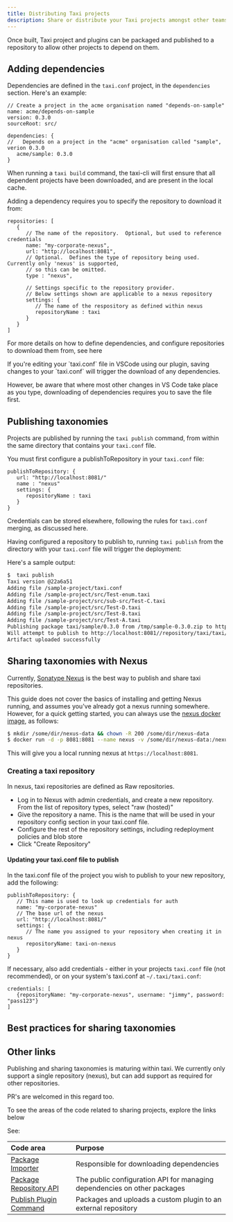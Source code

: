 ```yaml
---
title: Distributing Taxi projects
description: Share or distribute your Taxi projects amongst other teams or the community
---
```



Once built, Taxi project and plugins can be packaged and published to a repository to allow other projects to depend on them.

## Adding dependencies

Dependencies are defined in the `taxi.conf` project, in the `dependencies` section.
Here's an example:

```hocon
// Create a project in the acme organisation named "depends-on-sample"
name: acme/depends-on-sample
version: 0.3.0
sourceRoot: src/

dependencies: {
//   Depends on a project in the "acme" organisation called "sample", verion 0.3.0
   acme/sample: 0.3.0
}
```

When running a `taxi build` command, the taxi-cli will first ensure that all dependent projects have been downloaded, and
are present in the local cache.

Adding a dependency requires you to specify the repository to download it from:

```
repositories: [
   {
      // The name of the repository.  Optional, but used to reference credentials
      name: "my-corporate-nexus",
      url: "http://localhost:8081",
      // Optional.  Defines the type of repository being used.  Currently only 'nexus' is supported,
      // so this can be omitted.
      type : "nexus",

      // Settings specific to the repository provider.
      // Below settings shown are applicable to a nexus repository
      settings: {
         // The name of the respository as defined within nexus
         repositoryName : taxi
      }
   }
]
```

For more details on how to define dependencies, and configure repositories to download them from, see <Link to="/taxi-cli/taxi-conf-file">here</Link>

<Hint>
If you're editing your `taxi.conf` file in VSCode using our plugin, saving changes to your `taxi.conf` will trigger the download of any dependencies.

However, be aware that where most other changes in VS Code take place as you type, downloading of dependencies requires you to save the file first.
</Hint>


## Publishing taxonomies

Projects are published by running the `taxi publish` command, from within the same directory that contains your `taxi.conf` file.

You must first configure a publishToRepository in your `taxi.conf` file:

```hocon
publishToRepository: {
   url: "http://localhost:8081/"
   name : "nexus"
   settings: {
      repositoryName : taxi
   }
}
```

Credentials can be stored elsewhere, following the rules for `taxi.conf` merging, as discussed <Link to="/taxi-cli/taxi-conf-file/#credentials">here</Link>.

Having configured a repository to publish to, running `taxi publish` from the directory with your `taxi.conf` file will trigger the deployment:

Here's a sample output:

```bash
$  taxi publish
Taxi version @22a6a51
Adding file /sample-project/taxi.conf
Adding file /sample-project/src/Test-enum.taxi
Adding file /sample-project/src/sub-src/Test-C.taxi
Adding file /sample-project/src/Test-D.taxi
Adding file /sample-project/src/Test-B.taxi
Adding file /sample-project/src/Test-A.taxi
Publishing package taxi/sample/0.3.0 from /tmp/sample-0.3.0.zip to http://localhost:8081/
Will attempt to publish to http://localhost:8081//repository/taxi/taxi/sample/0.3.0/sample-0.3.0.zip using basic auth credentials supplied
Artifact uploaded successfully

```

## Sharing taxonomies with Nexus
Currently, [Sonatype Nexus](https://www.sonatype.com/nexus/repository-oss) is the best way to publish and share taxi repositories.

This guide does not cover the basics of installing and getting Nexus running, and assumes you've already got a nexus running somewhere.
However, for a quick getting started, you can always use the [nexus docker image](https://hub.docker.com/r/sonatype/nexus3), as follows:

```bash
$ mkdir /some/dir/nexus-data && chown -R 200 /some/dir/nexus-data
$ docker run -d -p 8081:8081 --name nexus -v /some/dir/nexus-data:/nexus-data sonatype/nexus3
```

This will give you a local running nexus at `https://localhost:8081`.

### Creating a taxi repository
In nexus, taxi repositories are defined as Raw repositories.

 * Log in to Nexus with admin credentials, and create a new repository.  From the list of repository types, select "raw (hosted)"
 * Give the repository a name.  This is the name that will be used in your repository config section in your taxi.conf file.
 * Configure the rest of the repository settings, including redeployment policies and blob store
 * Click "Create Repository"

#### Updating your taxi.conf file to publish
In the taxi.conf file of the project you wish to publish to your new repository, add the following:

```hocon
publishToRepository: {
   // This name is used to look up credentials for auth
   name: "my-corporate-nexus"
   // The base url of the nexus
   url: "http://localhost:8081/"
   settings: {
      // The name you assigned to your repository when creating it in nexus
      repositoryName: taxi-on-nexus
   }
}
```

If necessary, also add credentials - either in your projects `taxi.conf` file (not recommended), or on your system's
taxi.conf at `~/.taxi/taxi.conf`:

```
credentials: [
   {repositoryName: "my-corporate-nexus", username: "jimmy", password: "pass123"}
]
```

## Best practices for sharing taxonomies




## Other links
Publishing and sharing taxonomies is maturing within taxi.  We currently only support a single repository (nexus), but can add support
as required for other repositories.

PR's are welcomed in this regard too.

To see the areas of the code related to sharing projects, explore the links below

See:

| Code area | Purpose |
| :--- | :--- |
| [Package Importer](https://gitlab.com/taxi-lang/taxi-lang/-/tree/develop/package-importer) | Responsible for downloading dependencies |
| [Package Repository API](https://gitlab.com/taxi-lang/taxi-lang/-/tree/develop/package-repository-api) | The public configuration API for managing dependencies on other packages |
| [Publish Plugin Command](https://gitlab.com/taxi-lang/taxi-lang/-/tree/develop/package-repository-api) | Packages and uploads a custom plugin to an external repository |

